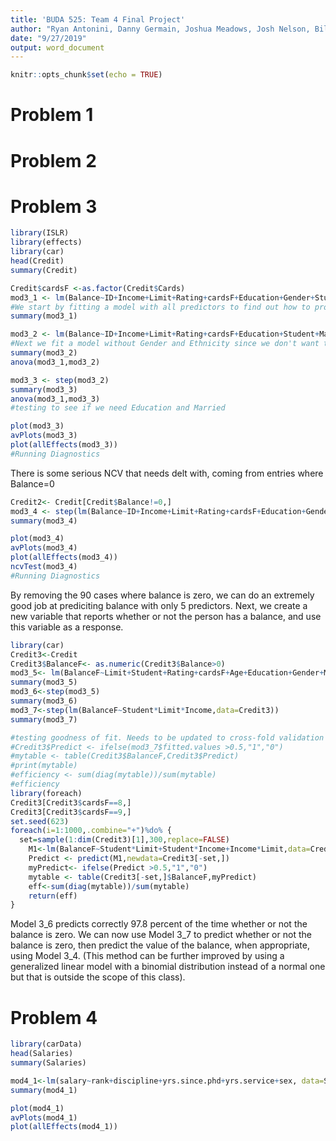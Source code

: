 ```yaml
---
title: 'BUDA 525: Team 4 Final Project'
author: "Ryan Antonini, Danny Germain, Joshua Meadows, Josh Nelson, Bill Robertson"
date: "9/27/2019"
output: word_document
---
```


```r
knitr::opts_chunk$set(echo = TRUE)
```

# Problem 1



# Problem 2



# Problem 3

```r
library(ISLR)
library(effects)
library(car)
head(Credit)
summary(Credit)
```

```r
Credit$cardsF <-as.factor(Credit$Cards)
mod3_1 <- lm(Balance~ID+Income+Limit+Rating+cardsF+Education+Gender+Student+Married+Ethnicity,data=Credit)
#We start by fitting a model with all predictors to find out how to procede
summary(mod3_1)
```

```r
mod3_2 <- lm(Balance~ID+Income+Limit+Rating+cardsF+Education+Student+Married,data=Credit)
#Next we fit a model without Gender and Ethnicity since we don't want to use them, and compare them to the model with all predictors
summary(mod3_2)
anova(mod3_1,mod3_2)
```

```r
mod3_3 <- step(mod3_2)
summary(mod3_3)
anova(mod3_1,mod3_3)
#testing to see if we need Education and Married
```

```r
plot(mod3_3)
avPlots(mod3_3)
plot(allEffects(mod3_3))
#Running Diagnostics
```

There is some serious NCV that needs delt with, coming from entries where Balance=0

```r
Credit2<- Credit[Credit$Balance!=0,]
mod3_4 <- step(lm(Balance~ID+Income+Limit+Rating+cardsF+Education+Gender+Student+Married+Ethnicity,data=Credit2))
summary(mod3_4)
```

```r
plot(mod3_4)
avPlots(mod3_4)
plot(allEffects(mod3_4))
ncvTest(mod3_4)
#Running Diagnostics
```

By removing the 90 cases where balance is zero, we can do an extremely good job at prediciting balance with only 5 predictors. Next, we create a new variable that reports whether or not the person has a balance, and use this variable as a response.

```r
library(car)
Credit3<-Credit
Credit3$BalanceF<- as.numeric(Credit3$Balance>0)
mod3_5<- lm(BalanceF~Limit+Student+Rating+cardsF+Age+Education+Gender+Married+Ethnicity+Income+ID,data=Credit3)
summary(mod3_5)
mod3_6<-step(mod3_5)
summary(mod3_6)
mod3_7<-step(lm(BalanceF~Student*Limit*Income,data=Credit3))
summary(mod3_7)
```

```r
#testing goodness of fit. Needs to be updated to cross-fold validation
#Credit3$Predict <- ifelse(mod3_7$fitted.values >0.5,"1","0")
#mytable <- table(Credit3$BalanceF,Credit3$Predict)
#print(mytable)
#efficiency <- sum(diag(mytable))/sum(mytable)
#efficiency
library(foreach)
Credit3[Credit3$cardsF==8,]
Credit3[Credit3$cardsF==9,]
set.seed(623)
foreach(i=1:1000,.combine="+")%do% {
  set=sample(1:dim(Credit3)[1],300,replace=FALSE)
	M1<-lm(BalanceF~Student*Limit+Student*Income+Income*Limit,data=Credit3[set,])
	Predict <- predict(M1,newdata=Credit3[-set,])
	myPredict<- ifelse(Predict >0.5,"1","0")
	mytable <- table(Credit3[-set,]$BalanceF,myPredict)
	eff<-sum(diag(mytable))/sum(mytable)
	return(eff)
}
```

Model 3_6 predicts correctly 97.8 percent of the time whether or not the balance is zero. We can now use Model 3_7 to predict whether or not the balance is zero, then predict the value of the balance, when appropriate, using Model 3_4. (This method can be further improved by using a generalized linear model with a binomial distribution instead of a normal one but that is outside the scope of this class).

# Problem 4

```r
library(carData)
head(Salaries)
summary(Salaries)
```

```r
mod4_1<-lm(salary~rank+discipline+yrs.since.phd+yrs.service+sex, data=Salaries)
summary(mod4_1)
```

```r
plot(mod4_1)
avPlots(mod4_1)
plot(allEffects(mod4_1))
```
